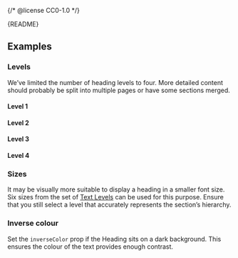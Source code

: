 {/* @license CC0-1.0 */}


<Meta of={HeadingStories} />

<Markdown>{README}</Markdown>

<Primary />

<Controls />

## Examples

### Levels

We’ve limited the number of heading levels to four.
More detailed content should probably be split into multiple pages or have some sections merged.

#### Level 1

<Canvas of={HeadingStories.Level1} />

#### Level 2

<Canvas of={HeadingStories.Level2} />

#### Level 3

<Canvas of={HeadingStories.Level3} />

#### Level 4

<Canvas of={HeadingStories.Level4} />

### Sizes

It may be visually more suitable to display a heading in a smaller font size.
Six sizes from the set of [Text Levels](/docs/brand-design-tokens-text--docs) can be used for this purpose.
Ensure that you still select a level that accurately represents the section’s hierarchy.

<Canvas of={HeadingStories.Sizes} />

### Inverse colour

Set the `inverseColor` prop if the Heading sits on a dark background.
This ensures the colour of the text provides enough contrast.

<Canvas of={HeadingStories.InvertedColor} />
